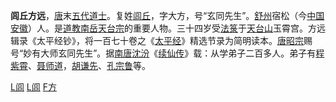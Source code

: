 '''闾丘方远'''，[[唐|唐]]末[[五代|五代]][[道士|道士]]。复姓[[闾丘姓|闾丘]]，字大方，号“玄同先生”。[[舒州|舒州]]宿松（今[[中国|中国]][[安徽|安徽]]）人。是[[道教|道教]][[南岳天台宗|南岳天台宗]]的重要人物。三十四岁受[[法箓|法箓]]于[[天台山_(浙江)|天台山]]玉霄宫。方远辑录《太平经钞》，将一百七十卷之《[[太平经|太平经]]》精选节录为简明读本。[[唐昭宗|唐昭宗]]赐号“妙有大师玄同先生”。据[[南唐|南唐]][[沈汾|沈汾]]《[[续仙传|续仙传]]》载：从学弟子二百多人。弟子有[[程紫霄|程紫霄]]、[[聂师道|聂师道]]，[[胡谦先|胡谦先]]、[[孔宗鲁|孔宗鲁]]等。

[[Category:宿松人|L闾]]
[[Category:唐朝道士|L闾]]
[[Category:闾丘姓|F方]]
